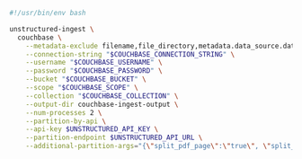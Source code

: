 ```bash CLI
#!/usr/bin/env bash

unstructured-ingest \
  couchbase \
    --metadata-exclude filename,file_directory,metadata.data_source.date_processed \
    --connection-string "$COUCHBASE_CONNECTION_STRING" \
    --username "$COUCHBASE_USERNAME" \
    --password "$COUCHBASE_PASSWORD" \
    --bucket "$COUCHBASE_BUCKET" \
    --scope "$COUCHBASE_SCOPE" \
    --collection "$COUCHBASE_COLLECTION" \
    --output-dir couchbase-ingest-output \
    --num-processes 2 \
    --partition-by-api \
    --api-key $UNSTRUCTURED_API_KEY \
    --partition-endpoint $UNSTRUCTURED_API_URL \
    --additional-partition-args="{\"split_pdf_page\":\"true\", \"split_pdf_allow_failed\":\"true\", \"split_pdf_concurrency_level\": 15}" \
```
